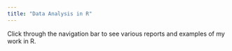 ```yaml
---
title: "Data Analysis in R"
---
```


Click through the navigation bar to see various reports and examples of my work in R. 

